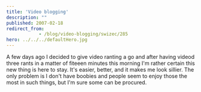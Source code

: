 ```yaml
---
title: 'Video blogging'
description: ""
published: 2007-02-18
redirect_from: 
            - /blog/video-blogging/swizec/285
hero: ../../../defaultHero.jpg
---
```

A few days ago I decided to give video ranting a go and after having videod three rants in a matter of fiteeen minutes this morning I&#x27;m rather certain this new thing is here to stay. It&#x27;s easier, better, and it makes me look sillier. The only problem is I don&#x27;t have boobies and people seem to enjoy those the most in such things, but I&#x27;m sure some can be procured.